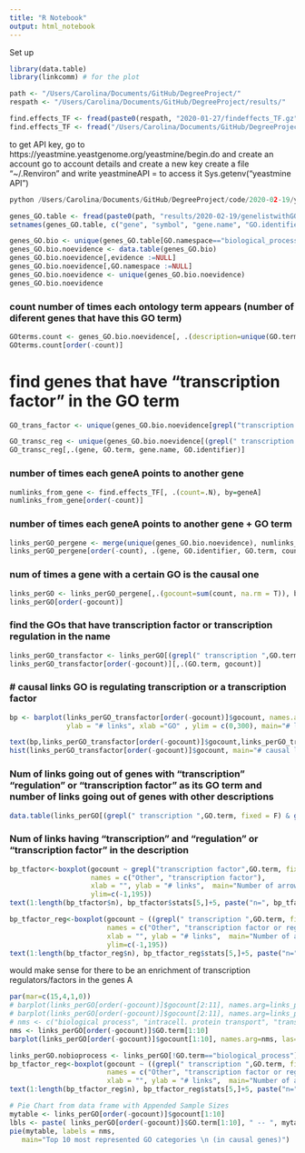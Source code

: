 ```yaml
---
title: "R Notebook"
output: html_notebook
---
```

Set up
```r
library(data.table)
library(linkcomm) # for the plot

path <- "/Users/Carolina/Documents/GitHub/DegreeProject/"
respath <- "/Users/Carolina/Documents/GitHub/DegreeProject/results/"

find.effects_TF <- fread(paste0(respath, "2020-01-27/findeffects_TF.gz"))
find.effects_TF <- fread("/Users/Carolina/Documents/GitHub/DegreeProject/results/2020-03-02/findeffects_TF_newparams.gz")

```

to get API key, go to https://yeastmine.yeastgenome.org/yeastmine/begin.do and create an account
go to account details and create a new key
create a file "~/.Renviron" and write yeastmineAPI = <token you just created>
  to access it Sys.getenv("yeastmine API")
```python
python /Users/Carolina/Documents/GitHub/DegreeProject/code/2020-02-19/yeastmine_genelistwithGOterm_inbioprocess.py > /Users/Carolina/Documents/GitHub/DegreeProject/results/2020-02-19/genelistwithGOterm.gz
```


```r
genes_GO.table <- fread(paste0(path, "results/2020-02-19/genelistwithGOterm_allnamespaces.tsv"))
setnames(genes_GO.table, c("gene", "symbol", "gene.name", "GO.identifier", "GO.term", "GO.namespace", "evidence"))
```

```r
genes_GO.bio <- unique(genes_GO.table[GO.namespace=="biological_process"])
genes_GO.bio.noevidence <- data.table(genes_GO.bio)
genes_GO.bio.noevidence[,evidence :=NULL]
genes_GO.bio.noevidence[,GO.namespace :=NULL]
genes_GO.bio.noevidence <- unique(genes_GO.bio.noevidence)
genes_GO.bio.noevidence
```

### count number of times each ontology term appears (number of diferent genes that have this GO term)
```r
GOterms.count <- genes_GO.bio.noevidence[, .(description=unique(GO.term), count = .N), by = GO.identifier]
GOterms.count[order(-count)]
```

# find genes that have "transcription factor" in the GO term
```r
GO_trans_factor <- unique(genes_GO.bio.noevidence[grepl("transcription factor",GO.term, fixed = F)])
```

```r
GO_transc_reg <- unique(genes_GO.bio.noevidence[(grepl(" transcription ",GO.term, fixed = F) & grepl(" regulation ",GO.term, fixed = F)) | grepl("transcription factor",GO.term, fixed = F)])
GO_transc_reg[,.(gene, GO.term, gene.name, GO.identifier)]
```


### number of times each geneA points to another gene
```r
numlinks_from_gene <- find.effects_TF[, .(count=.N), by=geneA]
numlinks_from_gene[order(-count)]
```

### number of times each geneA points to another gene + GO term
```r
links_perGO_pergene <- merge(unique(genes_GO.bio.noevidence), numlinks_from_gene, by.x="gene", by.y="geneA", all=T)
links_perGO_pergene[order(-count), .(gene, GO.identifier, GO.term, count)]
```

### num of times a gene with a certain GO is the causal one
```r
links_perGO <- links_perGO_pergene[,.(gocount=sum(count, na.rm = T)), by=c("GO.identifier", "GO.term")]
links_perGO[order(-gocount)]
```

### find the GOs that have transcription factor or transcription regulation in the name
```r
links_perGO_transfactor <- links_perGO[(grepl(" transcription ",GO.term, fixed = F) & grepl(" regulation ",GO.term, fixed = F)) | grepl("transcription factor",GO.term, fixed = F)]
links_perGO_transfactor[order(-gocount)][,.(GO.term, gocount)]
```

### # causal links GO is regulating transcription or a transcription factor
```r
bp <- barplot(links_perGO_transfactor[order(-gocount)]$gocount, names.arg = links_perGO_transfactor$GO.identifier,
              ylab = "# links", xlab ="GO" , ylim = c(0,300), main="# links going out of genes with GO term \n only GO terms including 'transcription factor'")

text(bp,links_perGO_transfactor[order(-gocount)]$gocount,links_perGO_transfactor[order(-gocount)]$gocount,cex=0.8, pos=3)
hist(links_perGO_transfactor[order(-gocount)]$gocount, main="# causal links \n GO is regulating transcription or a transcription factor")
```


### Num of links going out of genes with "transcription" "regulation" or "transcription factor" as its GO term and number of links going out of genes with other descriptions
```r
data.table(links_perGO[(grepl(" transcription ",GO.term, fixed = F) & grepl(" regulation ",GO.term, fixed = F)) | grepl("transcription factor",GO.term, fixed = F) , .(sum_trans=sum(gocount, na.rm = T))], links_perGO[!((grepl(" transcription ",GO.term, fixed = F) & grepl(" regulation ",GO.term, fixed = F)) | grepl("transcription factor",GO.term, fixed = F)) , .(sum_others=sum(gocount, na.rm = T))])
```

### Num of links having "transcription" and "regulation" or "transcription factor" in the description
```r
bp_tfactor<-boxplot(gocount ~ grepl("transcription factor",GO.term, fixed = F), data=links_perGO, outline=T,
                    names = c("Other", "transcription factor"),
                    xlab = "", ylab = "# links",  main="Number of arrows pointing from each GO category",
                    ylim=c(-1,195))
text(1:length(bp_tfactor$n), bp_tfactor$stats[5,]+5, paste("n=", bp_tfactor$n), pos = 4)

bp_tfactor_reg<-boxplot(gocount ~ ((grepl(" transcription ",GO.term, fixed = F) & grepl(" regulation ",GO.term, fixed = F)) | grepl("transcription factor",GO.term, fixed = F)), data=links_perGO, outline=T,
                        names = c("Other", "transcription factor or regulator"),
                        xlab = "", ylab = "# links",  main="Number of arrows pointing from each GO category",
                        ylim=c(-1,195))
text(1:length(bp_tfactor_reg$n), bp_tfactor_reg$stats[5,]+5, paste("n=", bp_tfactor_reg$n), pos = 4)
```
would make sense for there to be an enrichment of transcription regulators/factors in the genes A



```r
par(mar=c(15,4,1,0))
# barplot(links_perGO[order(-gocount)]$gocount[2:11], names.arg=links_perGO[order(-gocount)]$ontologyTerm.identifier[2:11], las=2)
# barplot(links_perGO[order(-gocount)]$gocount[2:11], names.arg=links_perGO[order(-gocount)]$ontologyTerm.name[2:11], las=2)
# nms <- c("biological process", "intracell. protein transport", "translation", "reg. of transcript., DNA-templated", "transmembrane transport", "proteolysis", "pos. reg. of transcript. by RNApolymII", "cytoplasmic translation", "fungal-type cell wall organization", "protein ubiquitination")
nms <- links_perGO[order(-gocount)]$GO.term[1:10]
barplot(links_perGO[order(-gocount)]$gocount[1:10], names.arg=nms, las=2, main="Num of links of each GO term")
```

```r
links_perGO.nobioprocess <- links_perGO[!GO.term=="biological_process"]
bp_tfactor_reg<-boxplot(gocount ~ ((grepl(" transcription ",GO.term, fixed = F) & grepl(" regulation ",GO.term, fixed = F)) | grepl("transcription factor",GO.term, fixed = F)), data=links_perGO.nobioprocess, outline=T,
                        names = c("Other", "transcription factor or regulator"),
                        xlab = "", ylab = "# links",  main="Number of arrows pointing from each GO category")
text(1:length(bp_tfactor_reg$n), bp_tfactor_reg$stats[5,]+5, paste("n=", bp_tfactor_reg$n), pos = 4)
```

```r
# Pie Chart from data frame with Appended Sample Sizes
mytable <- links_perGO[order(-gocount)]$gocount[1:10]
lbls <- paste( links_perGO[order(-gocount)]$GO.term[1:10], " -- ", mytable, sep="")
pie(mytable, labels = nms, 
   main="Top 10 most represented GO categories \n (in causal genes)")
```


